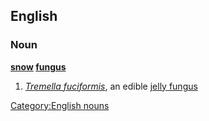 ==English==
===Noun===
'''[[snow]] [[fungus]]'''
#''[[Tremella fuciformis]]'', an edible [[jelly fungus]]

[[Category:English nouns]]